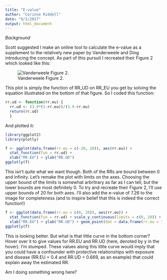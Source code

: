 ```yaml
---
title: "E-value"
author: "Corinne Riddell"
date: "9/1/2017"
output: html_document
---
```


*Background*

Scott suggested I make an online tool to calculate the e-value as a supplement to the relatively new paper by Vanderweele and Ding introducing the concept. As part of this pursuit I recreated their Figure 2 which looked like this:

![Vanderweele Figure 2.](/Users/corinneriddell/Dropbox/Consulting 2017/Scott/evalue/Vanderweele-fig2.png)

This plot is simply the function of RR_UD on RR_EU you get by solving the equation illustrated on the bottom of that figure. So I coded this function:
```r
rr.ud <- function(rr.eu) {
  rr.ud <- (3.9*(1-rr.eu))/(3.9-rr.eu)
  return(rr.ud)
  }
```

And plotted it:

```r
library(ggplot2)
library(plotly)

f <- ggplot(data.frame(rr.eu = c(-20, 20)), aes(rr.eu)) + 
  stat_function(fun = rr.ud) + 
  xlab("RR.EU") + ylab("RR.UD") 
ggplotly(f)
```

This isn't quite what we want though. Both of the RRs are bound between 0 and infinity. Let's remake the plot with limits on the axes. Choosing the upper bound of the limits is somewhat arbritrary as far as I can tell, but the lower bounds are most definitely 0. To try and recreate their Figure 2, I'll use upper bounds of 20 for both axes. I'll also add the e-value of 7.26 to the image for completeness (and to inspire belief that this is indeed the correct function!)

```r
f <- ggplot(data.frame(rr.eu = c(0, 20)), aes(rr.eu)) + 
  stat_function(fun = rr.ud) + scale_y_continuous(limits = c(0, 20)) + scale_x_continuous(limits = c(0, 20)) +
  xlab("RR.EU") + ylab("RR.UD") + geom_point(dat = data.frame(rr.eu = 7.26, rr.ud = 7.26), aes(rr.eu, rr.ud))
ggplotly(f)
```

This is looking better. But what is that little curve in the bottom corner? Hover over it to give values for RR.EU and RR.UD (here, denoted by y in the hover). I'm stumped. These values along this little curve would imply that you could have a confounder with protective relationships with exposure and disease (RR.EU = 0.4 and RR.UD = 0.669, as an example) that could explain away the estimated RR. 

Am I doing something wrong here? 


